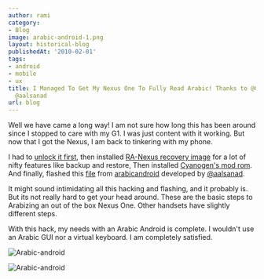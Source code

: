 ```yaml
---
author: rami
category:
- Blog
image: arabic-android-1.png
layout: historical-blog
publishedAt: '2010-02-01'
tags:
- android
- mobile
- ux
title: I Managed To Get My Nexus One To Fully Read Arabic! Thanks to @Cyanogen and
  @aalsanad
url: blog
---
```


Well we have came a long way! I am not sure how long this has been around since I stopped to care with my G1. I was just content with it working. But now that I got the Nexus, I am back to tinkering with my phone.

I had to [unlock it first](http://androidandme.com/2010/01/hacks/video-how-to-unlock-and-root-a-nexus-one/), then installed [RA-Nexus recovery image](http://ilikemygooglephone.com/2010/01/07/how-to-flash-ra-nexus-recovery-image-1-5-3-for-nexus-one/) for a lot of nifty features like backup and restore, Then installed <a href="http://www.cyanogenmod.com/home/cyanogenmod-5-0-beta2-for-nexus-one" target="_blank">Cyanogen's mod rom</a>. And finally, flashed this [file](http://arabicandroid.googlecode.com/files/update_ar2_n1_corrSkia.zip) from [arabicandroid](http://code.google.com/p/arabicandroid/) developed by [@aalsanad](http://twitter.com/aalsanad).

It might sound intimidating all this hacking and flashing, and it probably is. But its not really hard to get your head around. These are the basic steps to Arabizing an out of the box Nexus One. Other handsets have slightly different steps. 

With this hack, my needs with an Arabic Android is complete. I wouldn't use an Arabic GUI nor a virtual keyboard. I am completely satisfied.

![Arabic-android](/assets/images/content/blog/arabic-android-1.png)

![Arabic-android](/assets/images/content/blog/arabic-android-2.png)